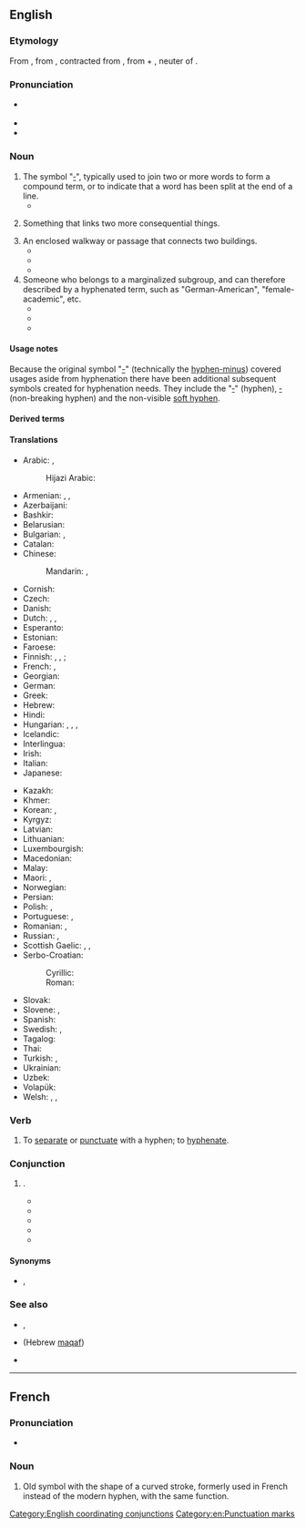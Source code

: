 ==English==
{{wikipedia}}

===Etymology===
From {{etyl|LL.|en}}, from {{der|en|grc|ὑφέν||together}}, contracted from {{m|grc|ὑφ’ ἕν||under one}}, from {{m|grc|ὑπό||under}} + {{m|grc|ἕν||one}}, neuter of {{m|grc|εἷς||one}}.

===Pronunciation===
* {{a|RP|GenAm}} {{IPA|en|/ˈhaɪ.fən/}}
* {{audio|en|En-us-hyphen.ogg|Audio (US)}}
* {{rhymes|en|aɪfən|s=2}}

===Noun===
{{en-noun}}

# The symbol "[[‐]]", typically used to join two or more words to form a compound term, or to indicate that a word has been split at the end of a line.
#* {{quote-book|en|year=2021|author=Claire Cock-Starkey|title=Hyphens & Hashtags|publisher=Bodleian Library|page=56|passage=As the proud owner of my very own '''hyphen''' in a lovingly crafted surname, I have an especial soft spot for this most confusing of punctuation marks.}}
# {{lb|en|figuratively}} Something that links two more consequential things.
# An enclosed walkway or passage that connects two buildings.
#* {{quote-book|en|year= 1997 |title=The Majesty of Colonial Williamsburg |author=Peter Beney |page=156 |ISBN=|passage=The '''hyphens''' were added, joining the structures into one building, which now measures just over two hundred feet long.}}
#* {{quote-book|en|year=2010  |title=A Pictorial History of Arkansas's Old State House|author=Mary L. Kwas |page= |ISBN=|passage=Construction details for the '''hyphens''', or "connecting wings" as they were called by the contractors, were included in the contractors' specifications, as follows:}}
#* {{quote-book|en|year=2012  |title=The Cocktail Waitress|author=James M Cain |page= |ISBN=|passage=Those were the “'''hyphens''',” the passageways that connected the wings of the mansion to its center. }}
# Someone who belongs to a marginalized subgroup, and can therefore described by a hyphenated term, such as "German-American", "female-academic", etc.
#* {{quote-book|en|year=1916 |title=The American Monthly - Volume 3 |author=|page=221 |ISBN=|passage=Tab has been kept on quite a number of members who rapturously applauded when that part of the message in which the '''hyphens''' were attacked was read by the President. }}
#* {{quote-book|en|year=2004  |title=Gendering Disability |author=Bonnie G. Smith, Beth Hutchison |page=61 |ISBN=|passage=Sign language interpreters fascinate me because their cultural space, "working the '''hyphens'''" as Michelle Fine (1994) would call it, and performing in the kind of hybrid third space that Homi Bhabha (1994) has written about resonates often with my own "hard-of-hearing" doubly hyphenated existence in both deaf and hearing worlds.}}
#* {{quote-book|en|year=2013 |title=A Thousand Deadlines|author=Kevin O’Keefe |page= |ISBN=|passage=A leading Republican paper also had, on the eve of the convention, focused attention on this issue by remarking that Hughes was “designated by the '''Hyphens''' as their agent to punish Mr. Wilson for his partial refusal to comply with Potsdam orders.}}

====Usage notes====
Because the original symbol "[[-]]" (technically the [[hyphen-minus]]) covered usages aside from hyphenation there have been additional subsequent symbols created for hyphenation needs. They include the "[[‐]]" (hyphen), [[‑]] (non-breaking hyphen) and the non-visible [[soft hyphen]].

====Derived terms====
{{der3|en|hyphenate|hyphenated|hyphenation|hyphenator|soft hyphen|hyphen-minus|hyphenless|hyphenism|hyphenic|work the hyphens}}

====Translations====
{{trans-top|symbol used to join words or to indicate a word has been split}}
* Arabic: {{t|ar|شَحْطَة|f}}, {{t|ar|شَرْطَة|f}}
*: Hijazi Arabic: {{t|acw|شَرْطَة|f|tr=šarṭa}}
* Armenian: {{t+|hy|միության գծիկ}}, {{t+|hy|դեֆիս}}, {{t+|hy|ենթամնա}}
* Azerbaijani: {{t|az|defis}}
* Bashkir: {{t|ba|һыҙыҡса}}
* Belarusian: {{t|be|злучо́к|m}}
* Bulgarian: {{t+|bg|тире|n}}, {{t|bg|дефи́с|m}}
* Catalan: {{t|ca|guionet|m}}
* Chinese:
*: Mandarin: {{t+|cmn|連字號|sc=Hani}}, {{t+|cmn|连字号|tr=liánzìhào|sc=Hani}}
* Cornish: {{t|kw|nos-junya|m}}
* Czech: {{t|cs|spojovník|m}}
* Danish: {{t+|da|bindestreg|c}}
* Dutch: {{t|nl|afbreekteken|n}}, {{t+|nl|koppelteken|n}}, {{t+|nl|verbindingsstreepje|n}}
* Esperanto: {{t|eo|streketo}}
* Estonian: {{t|et|sidekriips}}
* Faroese: {{t|fo|bindistrika|f}}
* Finnish: {{t+|fi|yhdysmerkki}}, {{t+|fi|yhdysviiva}}, {{t+|fi|väliviiva}} {{q|joining compounds}}; {{t+|fi|tavuviiva}} {{q|dividing words between lines}}
* French: {{t+|fr|trait d'union|m}}, {{t+|fr|tiret|m}}
* Georgian: {{t+|ka|დეფისი}}
* German: {{t+|de|Bindestrich|m}}
* Greek: {{t+|el|ενωτικό|n}}
* Hebrew: {{t+|he|מַקָּף|m|tr=makáf}}
* Hindi: {{t|hi|हैफ़ेन}}
* Hungarian: {{t+|hu|kötőjel}}, {{t|hu|diviz}}, {{t|hu|választójel}}, {{t+|hu|elválasztójel}}
* Icelandic: {{t+|is|bandstrik|n}}
* Interlingua: {{t|ia|tracto de union}}
* Irish: {{t+|ga|fleiscín|m}}
* Italian: {{t+|it|trattino|m}}
* Japanese: {{t+|ja|ハイフン|tr=haifun}}
{{trans-mid}}
* Kazakh: {{t|kk|дефис}}
* Khmer: {{t|km|សហសញ្ញា|tr=sa’ha’ saññaa|sc=Khmr}}
* Korean: {{t|ko|붙임표}}, {{t|ko|하이픈}}
* Kyrgyz: {{t|ky|дефис}}
* Latvian: {{t|lv|defise|f}}
* Lithuanian: {{t|lt|brūkšnys|m}}
* Luxembourgish: {{t|lb|Bindestréch|m}}
* Macedonian: {{t|mk|цртичка|f}}
* Malay: {{t|ms|sempang}}
* Maori: {{t|mi|tohuhono}} {{qualifier|to join words}}, {{t|mi|tohuwehe}} {{qualifier|to split words}}
* Norwegian: {{t|no|bindestrek|m}}
* Persian: {{t|fa|نیم‌خط|tr=nim-xat|sc=fa-Arab}}
* Polish: {{t+|pl|dywiz|m}}, {{t+|pl|łącznik|m}}
* Portuguese: {{t+|pt|hífen|m}}, {{t+|pt|traço|m}}
* Romanian: {{t+|ro|cratimă|f}}, {{t+|ro|liniuță de unire|f}}
* Russian: {{t+|ru|дефи́с|m}}, {{t+|ru|чёрточка|f}}
* Scottish Gaelic: {{t|gd|sgrìob-cheangail|f}}, {{t|gd|strìoch|f}}, {{t|gd|tàthan|m}}
* Serbo-Croatian:
*: Cyrillic: {{t|sh|спојница|f}}
*: Roman: {{t+|sh|spojnica|f}}
* Slovak: {{t|sk|spojovník|m}}
* Slovene: {{t+|sl|vezaj|m}}, {{t|sl|deljaj|m}}
* Spanish: {{t+|es|guion|m}}
* Swedish: {{t+|sv|bindestreck|n}}, {{t+|sv|divis}}
* Tagalog: {{t|tl|gitling}}
* Thai: {{t|th|ยัติภังค์}}
* Turkish: {{t+|tr|tire}}, {{t+|tr|kısa çizgi}}
* Ukrainian: {{t|uk|дефі́с|m}}
* Uzbek: {{t+|uz|defis}}
* Volapük: {{t-needed|vo}}
* Welsh: {{t|cy|cysylltnod|m}}, {{t|cy|cyplysnod|m}}, {{t|cy|heiffen|m}}
{{trans-bottom}}

===Verb===
{{en-verb}}

# {{lb|en|transitive|dated}} To [[separate]] or [[punctuate]] with a hyphen; to [[hyphenate]].

===Conjunction===
{{en-con}}

# {{non-gloss definition|Used to emphasize the coordinating function usually indicated by the punctuation "-"}}.
#* {{quote-book|en|title=Youth is the time|author=Robert Gessner|year=1945|passage=You are sitting at the wrong table, if I may be so bold, among the misguided who believe in the mass murder of mentalities, otherwise known as the liberal arts '''hyphen''' vocational training '''hyphen''' education.}}
#* {{quote-book|en|title=Home town|author=[[w:Cleveland Amory|Cleveland Amory]]|year=1950|passage=Ax was now a Hollywood hyphenated man. An actor '''hyphen''' director '''hyphen''' writer.}}
#* {{quote-book|en|title=Vanishing acts|author=Linda Crawford|year=1983|passage=He described himself as a poet-composer and actually said the word hyphen when he did so: "I'm a poet '''hyphen''' composer.}}
#* {{quote-book|en|title=M*A*S*H: the exclusive, inside story of TV's most popular show|author=David S. Reiss|year=1983|passage=He is an actor ('''hyphen''') writer ('''hyphen''') director. In the fifth year of the series Alan Alda added another title to his growing list — that of creative consultant.}}
#* {{quote-book|en|title=What If Holden Caulfield Went to Law School?|page=65|author=Stephen M. Murphy|year=2007|passage=One reason he has avoided reading legal thrillers is that “they seem really to have been written by lawyer-'''hyphen'''-authors.”}}

====Synonyms====
* {{sense|used as coordinator}} {{l|en|slash}}, {{l|en|cum}}

===See also===
* {{l|en|minus}}, {{l|en|minus sign}}
* {{l|mul|־}} (Hebrew [[maqaf]])
* {{pedialite}}
{{punctuation}}

[[Category:English coordinating conjunctions]]
[[Category:en:Punctuation marks]]

----

==French==

===Pronunciation===
* {{fr-muteh}} {{fr-IPA|hyphène}}

===Noun===
{{fr-noun|m}}

# Old symbol with the shape of a curved stroke, formerly used in French instead of the modern hyphen, with the same function.